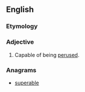 ==English==

===Etymology===
{{suffix|en|peruse|able}}

===Adjective===
{{en-adj}}

# Capable of being [[peruse]]d.

===Anagrams===
* [[superable#English|superable]]